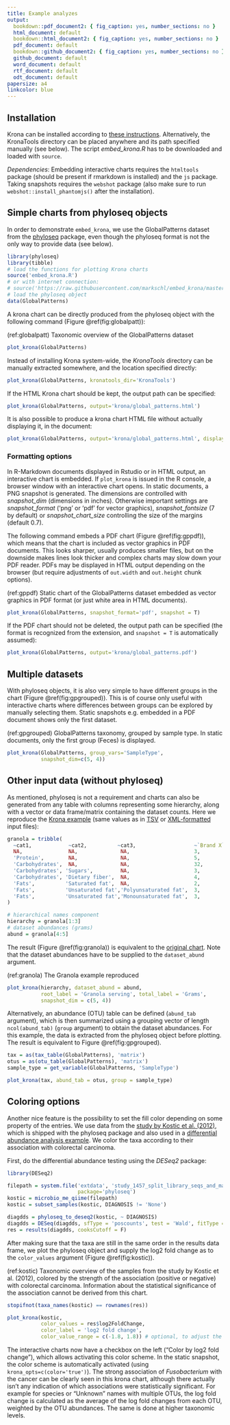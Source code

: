 ```yaml
---
title: Example analyzes
output:
  bookdown::pdf_document2: { fig_caption: yes, number_sections: no }
  html_document: default
  bookdown::html_document2: { fig_caption: yes, number_sections: no }
  pdf_document: default
  bookdown::github_document2: { fig_caption: yes, number_sections: no }
  github_document: default
  word_document: default
  rtf_document: default
  odt_document: default
papersize: a4
linkcolor: blue
---
```


## Installation

Krona can be installed according to [these instructions](https://github.com/marbl/Krona/wiki/Installing). Alternatively, the KronaTools directory can be placed anywhere and its path specified manually (see below). The script *embed_krona.R* has to be downloaded and loaded with `source`.

*Dependencies*: Embedding interactive charts requires the `htmltools` package (should be present if rmarkdown is installed) and the `js` package. Taking snapshots requires the `webshot` package (also make sure to run `webshot::install_phantomjs()` after the installation).

## Simple charts from phyloseq objects

In order to demonstrate `embed_krona`, we use the GlobalPatterns dataset from the [phyloseq](https://joey711.github.io/phyloseq/index.html) package, even though the phyloseq format is not the only way to provide data (see below).

```r
library(phyloseq)
library(tibble)
# load the functions for plotting Krona charts
source('embed_krona.R')
# or with internet connection:
# source('https://raw.githubusercontent.com/markschl/embed_krona/master/embed_krona.R')
# load the phyloseq object
data(GlobalPatterns)
```

A krona chart can be directly produced from the phyloseq object with the following command (Figure \@ref(fig:globalpatt)):

(ref:globalpatt) Taxonomic overview of the GlobalPatterns dataset

```r
plot_krona(GlobalPatterns)
```

Instead of installing Krona system-wide, the *KronaTools* directory can be manually extracted somewhere, and the location specified directly:

[^1]: more specifically, `ktImportXML` must be available in `PATH`

```r
plot_krona(GlobalPatterns, kronatools_dir='KronaTools')
```

If the HTML Krona chart should be kept, the output path can be specified:

```r
plot_krona(GlobalPatterns, output='krona/global_patterns.html')
```

It is also possible to produce a krona chart HTML file without actually displaying it, in the document:

```r
plot_krona(GlobalPatterns, output='krona/global_patterns.html', display=F)
```

### Formatting options

In R-Markdown documents displayed in Rstudio or in HTML output, an interactive chart is embedded. If `plot_krona` is issued in the R console, a browser window with an interactive chart opens. In static documents, a PNG snapshot is generated. The dimensions are controlled with *snapshot_dim* (dimensions in inches). Otherwise important settings are *snapshot_format* ('png' or 'pdf' for vector graphics), *snapshot_fontsize* (7 by default) or *snapshot_chart_size* controlling the size of the margins (default 0.7).

The following command embeds a PDF chart (Figure \@ref(fig:gppdf)), which means that the chart is included as vector graphics in PDF documents. This looks sharper, usually produces smaller files, but on the downside makes lines look thicker and complex charts may slow down your PDF reader. PDFs may be displayed in HTML output depending on the browser (but require adjustments of `out.width` and `out.height` chunk options).

(ref:gppdf) Static chart of the GlobalPatterns dataset embedded as vector graphics in PDF format (or just white area in HTML documents).

```r
plot_krona(GlobalPatterns, snapshot_format='pdf', snapshot = T)
```

If the PDF chart should not be deleted, the output path can be specified (the format is recognized from the extension, and `snapshot = T` is automatically assumed):

```r
plot_krona(GlobalPatterns, output='krona/global_patterns.pdf')
```

## Multiple datasets

With phyloseq objects, it is also very simple to have different groups in the chart (Figure \@ref(fig:gpgrouped)). This is of course only useful with interactive charts where differences between groups can be explored by manually selecting them. Static snapshots e.g. embedded in a PDF document shows only the first dataset.

(ref:gpgrouped) GlobalPatterns taxonomy, grouped by sample type. In static documents, only the first group (Feces) is displayed.

```r
plot_krona(GlobalPatterns, group_vars='SampleType',
           snapshot_dim=c(5, 4))
```

## Other input data (without phyloseq)

As mentioned, phyloseq is not a requirement and charts can also be generated from any table with columns representing some hierarchy, along with a vector or data frame/matrix containing the dataset counts. Here we reproduce the [Krona example](https://github.com/marbl/Krona/wiki/Importing-text-and-XML-data) (same values as in [TSV](https://krona.sourceforge.net/examples/text.txt) or [XML-formatted](https://krona.sourceforge.net/examples/xml.txt) input files):

```r
granola = tribble(
  ~cat1,            ~cat2,          ~cat3,                   ~`Brand X`, ~`Brand Y`,
  NA,               NA,              NA,                     3,          1,
  'Protein',        NA,              NA,                     5,          6,
  'Carbohydrates',  NA,              NA,                     32,         28,
  'Carbohydrates', 'Sugars',         NA,                     3,          5,
  'Carbohydrates', 'Dietary fiber',  NA,                     4,          8,
  'Fats',          'Saturated fat',  NA,                     2,          1,
  'Fats',          'Unsaturated fat','Polyunsaturated fat',  3,          4,
  'Fats',          'Unsaturated fat','Monounsaturated fat',  3,          2
)

# hierarchical names component
hierarchy = granola[1:3]
# dataset abundances (grams)
abund = granola[4:5]
```

The result (Figure \@ref(fig:granola)) is equivalent to the [original chart](https://krona.sourceforge.net/examples/xml.krona.html). Note that the dataset abundances have to be supplied to the `dataset_abund` argument.

(ref:granola) The Granola example reproduced

```r
plot_krona(hierarchy, dataset_abund = abund,
           root_label = 'Granola serving', total_label = 'Grams',
           snapshot_dim = c(5, 4))
```

Alternatively, an abundance (OTU) table can be defined (`abund_tab` argument), which is then summarized using a grouping vector of length `ncol(abund_tab)` (`group` argument) to obtain the dataset abundances. For this example, the data is extracted from the phyloseq object before plotting. The result is equivalent to Figure \@ref(fig:gpgrouped).

```r
tax = as(tax_table(GlobalPatterns), 'matrix')
otus = as(otu_table(GlobalPatterns), 'matrix')
sample_type = get_variable(GlobalPatterns, 'SampleType')

plot_krona(tax, abund_tab = otus, group = sample_type)
```

## Coloring options

Another nice feature is the possibility to set the fill color depending on some property of the entries. We use data from the [study by Kostic et al. (2012)](http://www.genome.org/cgi/doi/10.1101/gr.126573.111), which is shipped with the phyloseq package and also used in a [differential abundance analysis example](http://joey711.github.io/phyloseq-extensions/DESeq2.html). We color the taxa according to their association with colorectal carcinoma.

First, do the differential abundance testing using the *DESeq2* package:

```r
library(DESeq2)

filepath = system.file('extdata', 'study_1457_split_library_seqs_and_mapping.zip',
                       package='phyloseq')
kostic = microbio_me_qiime(filepath)
kostic = subset_samples(kostic, DIAGNOSIS != 'None')

diagdds = phyloseq_to_deseq2(kostic, ~ DIAGNOSIS)
diagdds = DESeq(diagdds, sfType = 'poscounts', test = 'Wald', fitType = 'parametric')
res = results(diagdds, cooksCutoff = F)
```

After making sure that the taxa are still in the same order in the results data frame, we plot the phyloseq object and supply the log2 fold change as to the `color_values` argument (Figure \@ref(fig:kostic)).

(ref:kostic) Taxonomic overview of the samples from the study by Kostic et al. (2012), colored by the strength of the association (positive or negative) with colorectal carcinoma. Information about the statistical significance of the association cannot be derived from this chart.

```r
stopifnot(taxa_names(kostic) == rownames(res))

plot_krona(kostic,
           color_values = res$log2FoldChange,
           color_label = 'log2 fold change',
           color_value_range = c(-1.8, 1.8)) # optional, to adjust the color scale
```

The interactive charts now have a checkbox on the left ("Color by log2 fold change"), which allows activating this color scheme. In the static snapshot, the color scheme is automatically activated (using `krona_opts=c(color='true')`). The strong association of *Fusobacterium* with the cancer can be clearly seen in this krona chart, although there actually isn't any indication of which associations were statistically significant. For example for species or "Unknown" names with multiple OTUs, the log fold change is calculated as the average of the log fold changes from each OTU, weighted by the OTU abundances. The same is done at higher taxonomic levels.
